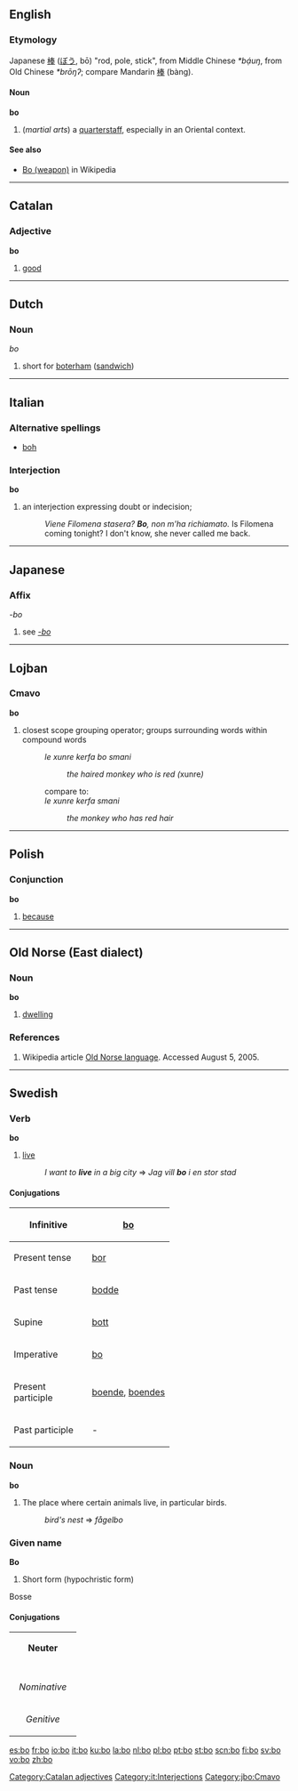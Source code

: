 {{see|Bo}}
==English==

===Etymology===
Japanese [[棒]] ([[ぼう]], bō) "rod, pole, stick", from Middle Chinese ''*bạ́uŋ'', from Old Chinese ''*brōŋʔ''; compare Mandarin [[棒]] (bàng).

====Noun====
'''bo''' 

# (''martial arts'') a [[quarterstaff]], especially in an Oriental context.

====See also====
*[[w:Bo (weapon)|Bo (weapon)]] in Wikipedia

----

==Catalan==

===Adjective===
'''bo'''

# [[good]]

----

==Dutch==

===Noun===
''bo'' {{m}}

# short for [[boterham]] ([[sandwich]])

----

==Italian==

===Alternative spellings===
* [[boh]]

===Interjection===
'''bo'''

# an interjection expressing doubt or indecision;
#:''Viene Filomena stasera? '''Bo''', non m'ha richiamato.'' Is Filomena coming tonight?  I don't know, she never called me back.

----

==Japanese==

===Affix===
''-bo''

#see ''[[-bo]]''

----

==Lojban==

===Cmavo===
'''bo'''

# closest scope grouping operator; groups surrounding words within compound words
#:''le xunre kerfa bo smani''
#::''the haired monkey who is red (''xunre'')''
#:compare to:
#:''le xunre kerfa smani''
#::''the monkey who has red hair''

----

==Polish==

===Conjunction===
'''bo'''

# [[because]]

----
==Old Norse (East dialect)==

===Noun===
'''bo'''

# [[dwelling]]

===References===
# Wikipedia article [[w:Old Norse language|Old Norse language]].  Accessed August 5, 2005.

----

==Swedish==

===Verb===
'''bo'''

# [[live]] 
#:''I want to '''live''' in a big city'' => ''Jag vill '''bo''' i en stor stad''

====Conjugations====
{| border=1 cellspacing=0
|- align=center
! width=125 bgcolor="#FFFFF0" | Infinitive
| [[bo]]
|- align=center
! width=125 bgcolor="#FFFFF0" | Present tense
| [[bor]]
|- align=center
! width=125 bgcolor="#FFFFF0" | Past tense
| [[bodde]]
|- align=center
! width=125 bgcolor="#FFFFF0" | Supine
| [[bott]]
|- align=center
! width=125 bgcolor="#FFFFF0" | Imperative
| [[bo]]
|- align=center
! width=125 bgcolor="#FFFFF0" | Present participle
| colspan=2 | [[boende]], [[boendes]]
|- align=center
! width=125 bgcolor="#FFFFF0" | Past participle
| colspan=2 | -
|}

===Noun===
'''bo''' 

# The place where certain animals live, in particular birds. 
#:''bird's nest'' => ''fågelbo''

===Given name===
'''Bo'''

#Short form (hypochristic form)

Bosse

====Conjugations====
{| border=1 cellspacing=0
| bgcolor="#FFFFF0" colspan=5 align=center | '''Neuter'''
|-
|- bgcolor="#FFFFF0" align=center
! rowspan=2 | 
| colspan=2 width=105| Singular 
| colspan=2 | Plural
|- bgcolor="#FFFFF0" align=center
| width=105 | ''Indefinite'' 
| width=105 | ''Definite'' 
| width=105 |  ''Indefinite'' 
|  width=105 | ''Definite''
|- align=center
| width=105 bgcolor="#FFFFF0" | ''Nominative'' 
| [[bo]]
| [[boet]]
| [[bon]]
| [[bona]]
|- align=center
| width=105 bgcolor="#FFFFF0" | ''Genitive'' 
| [[bos]]
| [[boets]]
| [[bons]]
| [[bonas]]
|}

[[Category:Catalan adjectives]]
[[Category:it:Interjections]]
[[Category:jbo:Cmavo]]

[[es:bo]]
[[fr:bo]]
[[io:bo]]
[[it:bo]]
[[ku:bo]]
[[la:bo]]
[[nl:bo]]
[[pl:bo]]
[[pt:bo]]
[[st:bo]]
[[scn:bo]]
[[fi:bo]]
[[sv:bo]]
[[vo:bo]]
[[zh:bo]]